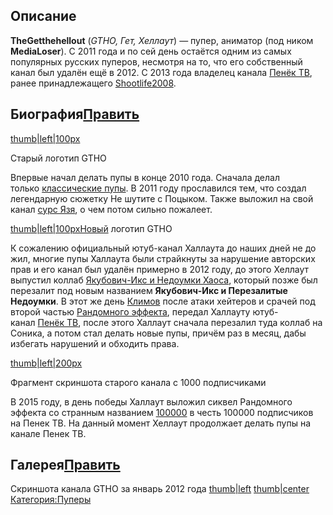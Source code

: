 {{Инфобокс для пуперов
|title2=TheGetthehellout
|другие_ники=Пенек ТВ
MediaLoser
|image3=[[Файл:PenekTV.jpg|thumb|left|200px]]
|сферы_творчества=RYTP, Анимация
|год_начала=2010
|image4=[[Файл:FKJNdbtQ-OE.jpg|thumb|left|200px]]
|имя_фамилия=Никита Харитонов
|дата_рождения=17 августа 1995 г.
|место_проживания=Рязань
|ссылки=[https://www.youtube.com/user/PenekTV YouTube] 
[https://vk.com/avtor_umri Страница ВК] 
[https://vk.com/imgtho Паблик ВК] 
}}
==Описание==


'''TheGetthehellout''' (''GTHO, Гет, Хеллаут'') — пупер, аниматор (под ником '''MediaLoser'''). С 2011 года и по сей день остаётся одним из самых популярных русских пуперов, несмотря на то, что его собственный канал был удалён ещё в 2012. С 2013 года владелец канала [[Пенёк ТВ]], ранее принадлежащего [[Shootlife2008]].
==Биография[http://ru.youtubepoop.wikia.com/wiki/GetTheHellOut?action=edit&section=1 Править]==
[[Файл:Gtho_old_logo.png|thumb|left|100px]]<p class="caption" style="color:rgb(119,115,111);">Старый логотип GTHO</p>
<p style="font-weight:400;font-size:14px;">Впервые начал делать пупы в конце 2010 года. Сначала делал только [http://ru.youtubepoop.wikia.com/wiki/%D0%9A%D0%BB%D0%B0%D1%81%D1%81%D0%B8%D1%87%D0%B5%D1%81%D0%BA%D0%B8%D0%B9_%D0%BF%D1%83%D0%BF классические пупы]. В 2011 году прославился тем, что создал легендарную сюжетку Не шутите с Поцыком. Также выложил на свой канал [http://ru.youtubepoop.wikia.com/wiki/%D0%AF%D0%B7%D1%8C_-_%D0%A0%D1%8B%D0%B1%D0%B0_%D0%9C%D0%BE%D0%B5%D0%B9_%D0%9C%D0%B5%D1%87%D1%82%D1%8B сурс Язя], о чем потом сильно пожалеет.</p>


<p class="caption" style="color:rgb(119,115,111);">[[Файл:GTHO.png|thumb|left|100px]]Новый логотип GTHO</p>
<p style="font-weight:400;font-size:14px;">К сожалению официальный ютуб-канал Халлаута до наших дней не до жил, многие пупы Халлаута были страйкнуты за нарушение авторских прав и его канал был удалён примерно в 2012 году, до этого Хеллаут выпустил коллаб [http://ru.youtubepoop.wikia.com/wiki/%D0%AF%D0%BA%D1%83%D0%B1%D0%BE%D0%B2%D0%B8%D1%87-%D0%98%D0%BA%D1%81_%D0%B8_%D0%9D%D0%B5%D0%B4%D0%BE%D1%83%D0%BC%D0%BA%D0%B8_%D0%A5%D0%B0%D0%BE%D1%81%D0%B0 Якубович-Икс и Недоумки Хаоса], который позже был перезалит под новым названием '''Якубович-Икс и Перезалитые Недоумки'''. В этот же день [http://ru.youtubepoop.wikia.com/wiki/Shootlife2008 Климов] после атаки хейтеров и срачей под второй частью [http://ru.youtubepoop.wikia.com/wiki/%D0%A0%D0%B0%D0%BD%D0%B4%D0%BE%D0%BC%D0%BD%D1%8B%D0%B9_%D1%8D%D1%84%D1%84%D0%B5%D0%BA%D1%82:_%D0%A2%D0%B0%D0%B9%D0%BD%D0%BE%D0%B5_%D0%AF%D0%B1%D0%BB%D0%BE%D0%BA%D0%BE Рандомного эффекта], передал Халлауту ютуб-канал [http://ru.youtubepoop.wikia.com/wiki/%D0%9F%D0%B5%D0%BD%D1%91%D0%BA_%D0%A2%D0%92 Пенёк ТВ], после этого Халлаут сначала перезалил туда коллаб на Соника, а потом стал делать новые пупы, причём раз в месяц, дабы избегать нарушений и обходить права.</p>

[[Файл:Косарь_GTHO.jpg|thumb|left|200px]]<p class="caption" style="color:rgb(119,115,111);">Фрагмент скриншота старого канала с 1000 подписчиками</p>
<p style="font-weight:400;font-size:14px;">В 2015 году, в день победы Халлаут выложил сиквел Рандомного эффекта со странным названием [http://ru.youtubepoop.wikia.com/wiki/100000 100000] в честь 100000 подписчиков на Пенек ТВ. На данный момент Хеллаут продолжает делать пупы на канале Пенек ТВ.</p>

<p style="font-weight:400;font-size:14px;">
</p>

<p style="font-weight:400;font-size:14px;">
</p>
==Галерея[http://ru.youtubepoop.wikia.com/wiki/GetTheHellOut?action=edit&section=2 Править]==
Скриншота канала GTHO за январь 2012 года
[[Файл:Old_channel_gtho.png|thumb|left]]
[[Файл:Old_channel_gtho2.png|thumb|center]]
[[Категория:Пуперы]]
